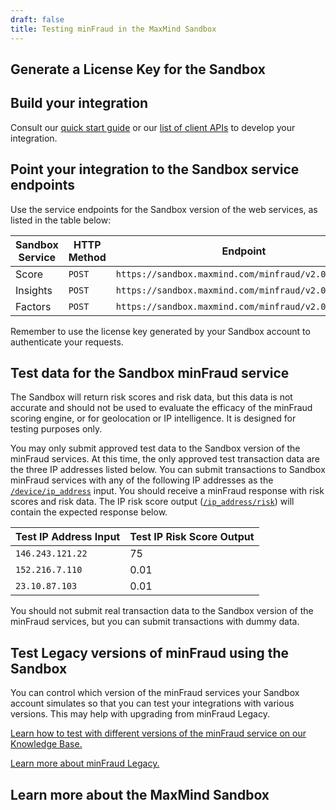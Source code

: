 ```yaml
---
draft: false
title: Testing minFraud in the MaxMind Sandbox
---
```



<SandboxIntro />

## Generate a License Key for the Sandbox

<SandboxLicenseKey />

## Build your integration

Consult our [quick start guide](/minfraud/evaluate-a-transaction?lang=en) or our
[list of client
APIs](/minfraud/evaluate-a-transaction?lang=en#links-to-maxmind-client-apis) to
develop your integration.

## Point your integration to the Sandbox service endpoints

Use the service endpoints for the Sandbox version of the web services, as
listed in the table below:

| Sandbox Service | HTTP Method | Endpoint                                             |
| --------------- | ----------- | ---------------------------------------------------- |
| Score           | `POST`      | `https://sandbox.maxmind.com/minfraud/v2.0/score`    |
| Insights        | `POST`      | `https://sandbox.maxmind.com/minfraud/v2.0/insights` |
| Factors         | `POST`      | `https://sandbox.maxmind.com/minfraud/v2.0/factors`  |

Remember to use the license key generated by your Sandbox account to
authenticate your requests.

## Test data for the Sandbox minFraud service

<Alert type="info">
The Sandbox will return risk scores and risk data, but this data is not
accurate and should not be used to evaluate the efficacy of the minFraud
scoring engine, or for geolocation or IP intelligence. It is designed
for testing purposes only.
</Alert>

You may only submit approved test data to the Sandbox version of the minFraud
services. At this time, the only approved test transaction data are the three IP
addresses listed below. You can submit transactions to Sandbox minFraud services
with any of the following IP addresses as the [`/device/ip_address`](/minfraud/api-documentation/requests?lang=en#schema--request--device__ip_address)
input. You should receive a minFraud response with risk scores and risk data.
The IP risk score output ([`/ip_address/risk`](/minfraud/api-documentation/responses?lang=en#schema--response--ip-address__risk))
will contain the expected response below.

| Test IP Address Input | Test IP Risk Score Output |
| --------------------- | ------------------------- |
| `146.243.121.22`      | 75                        |
| `152.216.7.110`       | 0.01                      |
| `23.10.87.103`        | 0.01                      |

You should not submit real transaction data to the Sandbox version of the
minFraud services, but you can submit transactions with dummy data.

## Test Legacy versions of minFraud using the Sandbox

You can control which version of the minFraud services your Sandbox account
simulates so that you can test your integrations with various versions. This may
help with upgrading from minFraud Legacy.

[Learn how to test with different versions of the minFraud service on our
Knowledge Base.](https://support.maxmind.com/hc/en-us/articles/8609986461083#h_01GC79RT2Y24K8YGB7AH0EP9N9)

[Learn more about minFraud Legacy.](/minfraud/minfraud-legacy?lang=en)

<SandboxLimits />

## Learn more about the MaxMind Sandbox

<SandboxLearnMore />
